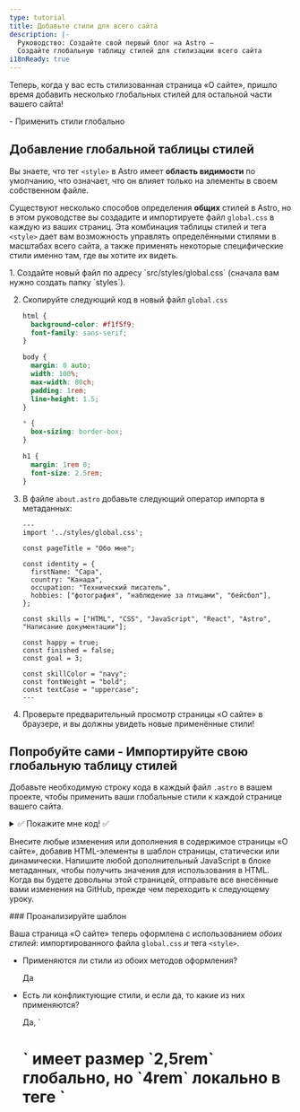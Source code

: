 ```yaml
---
type: tutorial
title: Добавьте стили для всего сайта
description: |-
  Руководство: Создайте свой первый блог на Astro —
  Создайте глобальную таблицу стилей для стилизации всего сайта
i18nReady: true
---
```


Теперь, когда у вас есть стилизованная страница «О сайте», пришло время добавить несколько глобальных стилей для остальной части вашего сайта!

<PreCheck>
  - Применить стили глобально
</PreCheck>

## Добавление глобальной таблицы стилей

Вы знаете, что тег `<style>` в Astro имеет **область видимости** по умолчанию, что означает, что он влияет только на элементы в своем собственном файле.

Существуют несколько способов определения **общих** стилей в Astro, но в этом руководстве вы создадите и импортируете файл `global.css` в каждую из ваших страниц. Эта комбинация таблицы стилей и тега `<style>` дает вам возможность управлять определёнными стилями в масштабах всего сайта, а также применять некоторые специфические стили именно там, где вы хотите их видеть.

<Steps>
1. Создайте новый файл по адресу `src/styles/global.css` (сначала вам нужно создать папку `styles`).

2. Скопируйте следующий код в новый файл `global.css`

    ```css title="src/styles/global.css"
    html {
      background-color: #f1f5f9;
      font-family: sans-serif;
    }

    body {
      margin: 0 auto;
      width: 100%;
      max-width: 80ch;
      padding: 1rem;
      line-height: 1.5;
    }

    * {
      box-sizing: border-box;
    }

    h1 {
      margin: 1rem 0;
      font-size: 2.5rem;
    }
    ```

3. В файле `about.astro` добавьте следующий оператор импорта в метаданных:

    ```astro title="src/pages/about.astro" ins={2}
    ---
    import '../styles/global.css';

    const pageTitle = "Обо мне";

    const identity = {
      firstName: "Сара",
      country: "Канада",
      occupation: "Технический писатель",
      hobbies: ["фотография", "наблюдение за птицами", "бейсбол"],
    };

    const skills = ["HTML", "CSS", "JavaScript", "React", "Astro", "Написание документации"];

    const happy = true;
    const finished = false;
    const goal = 3;

    const skillColor = "navy";
    const fontWeight = "bold";
    const textCase = "uppercase";
    ---
    ```

4. Проверьте предварительный просмотр страницы «О сайте» в браузере, и вы должны увидеть новые применённые стили!
</Steps>

<Box icon="puzzle-piece">

## Попробуйте сами - Импортируйте свою глобальную таблицу стилей

Добавьте необходимую строку кода в каждый файл `.astro` в вашем проекте, чтобы применить ваши глобальные стили к каждой странице вашего сайта.

<details>
<summary>✅ Покажите мне код! ✅</summary>

Добавьте следующий оператор импорта к двум другим файлам страниц: `src/pages/index.astro` и `src/pages/blog.astro`.

```astro title="src/pages/index.astro" ins={2}
---
import '../styles/global.css';
---
```
</details>
</Box>

Внесите любые изменения или дополнения в содержимое страницы «О сайте», добавив HTML-элементы в шаблон страницы, статически или динамически. Напишите любой дополнительный JavaScript в блоке метаданных, чтобы получить значения для использования в HTML. Когда вы будете довольны этой страницей, отправьте все внесённые вами изменения на GitHub, прежде чем переходить к следующему уроку.

<Box icon="question-mark">
### Проанализируйте шаблон

Ваша страница «О сайте» теперь оформлена с использованием *обоих стилей*: импортированного файла `global.css` *и* тега `<style>`.

- Применяются ли стили из обоих методов оформления?

    <p>
      <Spoiler>Да</Spoiler>
    </p>

- Есть ли конфликтующие стили, и если да, то какие из них применяются?

    <p>
      <Spoiler>Да, `<h1>` имеет размер `2,5rem` глобально, но `4rem` локально в теге `<style>`. Локальное правило `4rem` применяется на странице «О сайте».</Spoiler>
    </p>

- Опишите, как работают `global.css` и `<style>` вместе.

    <p>
      <Spoiler>Когда конфликтующие стили определены как глобально, так и в локальном теге `<style>` страницы, локальные стили должны перезаписывать любые глобальные стили. (Но могут быть и другие факторы, поэтому всегда визуально проверяйте свой сайт, чтобы убедиться, что стили применены правильно!)</Spoiler>
    </p>

- Как бы вы выбрали, объявлять ли стиль в файле `global.css` или в теге `<style>`?

    <p>
      <Spoiler>Если вы хотите, чтобы стиль применялся ко всему сайту, вы должны использовать файл `global.css`. Однако если вы хотите, чтобы стили применялись только к содержимому HTML в одном файле `.astro` и не затрагивали другие элементы на вашем сайте, вы можете использовать тег `<style>`.</Spoiler>
    </p>

</Box>



<Box icon="check-list">
## Контрольный список

<Checklist>
- [ ] Я умею добавлять глобальные стили CSS, импортировав файл `.css`.
</Checklist>
</Box>

### Ресурсы
- [Сравнение синтаксиса Astro и JSX](/ru/reference/astro-syntax/#отличия-между-astro-и-jsx)

- [Тег `<style>` в Astro](/ru/guides/styling/#styling-in-astro)

- [CSS переменные в Astro](/ru/guides/styling/#css-variables)
